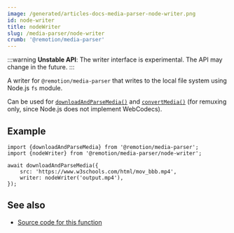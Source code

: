 ```yaml
---
image: /generated/articles-docs-media-parser-node-writer.png
id: node-writer
title: nodeWriter
slug: /media-parser/node-writer
crumb: '@remotion/media-parser'
---
```


:::warning
**Unstable API**: The writer interface is experimental. The API may change in the future.
:::

A writer for `@remotion/media-parser` that writes to the local file system using Node.js `fs` module.

Can be used for [`downloadAndParseMedia()`](/docs/media-parser/download-and-parse-media) and [`convertMedia()`](/docs/webcodecs/convert-media) (for remuxing only, since Node.js does not implement WebCodecs).

## Example

```tsx twoslash title="Writing to a local file"
import {downloadAndParseMedia} from '@remotion/media-parser';
import {nodeWriter} from '@remotion/media-parser/node-writer';

await downloadAndParseMedia({
	src: 'https://www.w3schools.com/html/mov_bbb.mp4',
	writer: nodeWriter('output.mp4'),
});
```

## See also

- [Source code for this function](https://github.com/remotion-dev/remotion/blob/main/packages/media-parser/src/writers/node.ts)
